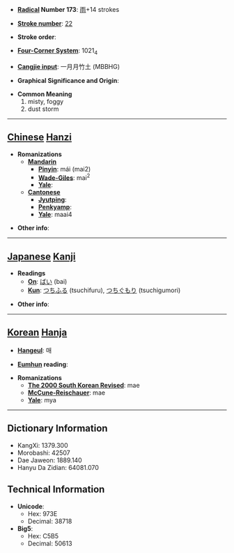 * '''[[Wiktionary:Chinese radical index| Radical]] Number 173''': [[Wiktionary:Chinese radical index 雨|雨]]+14 strokes

* '''[[Wiktionary:Chinese total strokes index|Stroke number]]''': [[Wiktionary:Chinese total strokes index 22|22]]

* '''Stroke order''': 

* '''[[Wiktionary:Chinese four corner index|Four-Corner System]]''': 1021<sub>4</sub>

* '''[[Wiktionary:Chinese Cangjie index|Cangjie input]]''': 一月月竹土 (MBBHG)

* '''Graphical Significance and Origin''': 

* '''Common Meaning'''
*#misty, foggy
*# dust storm


----

== [[Chinese]] [[Hanzi]] ==

* '''Romanizations'''
** '''[[Mandarin]]'''
*** '''[[Pinyin]]''': mái (mai2)
*** '''[[Wade-Giles]]''': mai<sup>2</sup>
*** '''[[Yale]]''': 
** '''[[Cantonese]]'''
*** '''[[Jyutping]]''':
*** '''[[Penkyamp]]''': 
*** '''[[Yale]]''': maai4

* '''Other info''': 

----

== [[Japanese]] [[Kanji]] ==

* '''Readings'''
** '''[[On]]''': [[ばい]] (bai)
** '''[[Kun]]''': [[つちふる]] (tsuchifuru), [[つちぐもり]] (tsuchigumori)

* '''Other info''':  

----

== [[Korean]] [[Hanja]] ==

* '''[[Hangeul]]''': 매

* '''[[Eumhun]] reading''': 

* '''Romanizations'''
** '''[[The 2000 South Korean Revised Romanization|The 2000 South Korean Revised]]''': mae
** '''[[McCune-Reischauer]]''': mae
** '''[[Yale]]''': mya

----

== Dictionary Information ==

* KangXi: 1379.300
* Morobashi: 42507
* Dae Jaweon: 1889.140
* Hanyu Da Zidian: 64081.070

== Technical Information ==

* '''Unicode''':
** Hex: 973E
** Decimal: 38718
* '''Big5''':
** Hex: C5B5
** Decimal: 50613